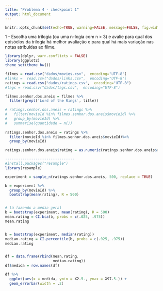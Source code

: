 ```yaml
---
title: "Problema 4 - checkpoint 1"
output: html_document
---
```


```r
knitr::opts_chunk$set(echo=TRUE, warning=FALSE, message=FALSE, fig.width=12, fig.height=6)
```

1 - Escolha uma trilogia (ou uma n-logia com n > 3) e avalie para qual dos episódios da trilogia há melhor avaliação e para qual há mais variação nas notas atribuídas ao filme. 


```r
library(dplyr, warn.conflicts = FALSE)
library(ggplot2)
theme_set(theme_bw())

filmes = read.csv("dados/movies.csv",  encoding="UTF-8")
#links =  read.csv("dados/links.csv",  encoding="UTF-8")
ratings = read.csv("dados/ratings.csv",  encoding="UTF-8")
#tags = read.csv("dados/tags.csv",  encoding="UTF-8")

filmes.senhor.dos.aneis = filmes %>%
  filter(grepl('Lord of the Rings', title))

# ratings.senhor.dos.aneis = ratings %>%
#   filter(movieId %in% filmes.senhor.dos.aneis$movieId) %>%
#   group_by(movieId) %>%
#   summarise(quantidade = n())
  
ratings.senhor.dos.aneis = ratings %>%
  filter(movieId %in% filmes.senhor.dos.aneis$movieId)%>%
  group_by(movieId)

ratings.senhor.dos.aneis$rating = as.numeric(ratings.senhor.dos.aneis$rating )

--------------------------------
#install.packages("resample")
library(resample)

experiment = sample_n(ratings.senhor.dos.aneis, 500, replace = TRUE)

b = experiment %>%
  group_by(movieId) %>%
  bootstrap(mean(rating), R = 500)


# tá fazendo a média geral 
b = bootstrap(experiment, mean(rating), R = 500)
mean.rating = CI.bca(b, probs = c(.025, .975))
mean.rating


b = bootstrap(experiment, median(rating))
median.rating = CI.percentile(b, probs = c(.025, .975))
median.rating 


df = data.frame(rbind(mean.rating, 
                      median.rating))
df$medida = row.names(df)

df %>% 
  ggplot(aes(x = medida, ymin = X2.5., ymax = X97.5.)) + 
  geom_errorbar(width = .2)


```